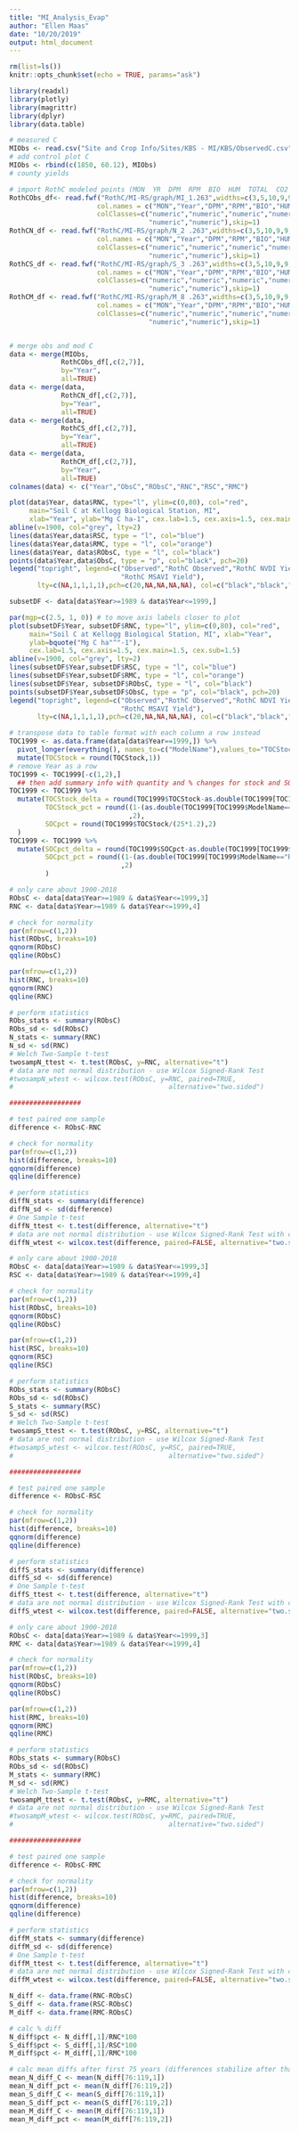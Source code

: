 ---
title: "MI_Analysis_Evap"
author: "Ellen Maas"
date: "10/20/2019"
output: html_document
---

```{r setup, include=FALSE}
rm(list=ls())
knitr::opts_chunk$set(echo = TRUE, params="ask")
```


```{r libraries, message=FALSE}
library(readxl)
library(plotly)
library(magrittr)
library(dplyr)
library(data.table)
```

```{r import}
# measured C
MIObs <- read.csv("Site and Crop Info/Sites/KBS - MI/KBS/ObservedC.csv")
# add control plot C
MIObs <- rbind(c(1850, 60.12), MIObs)
# county yields

# import RothC modeled points (MON  YR  DPM  RPM  BIO  HUM  TOTAL  CO2  D14C)
RothCObs_df<- read.fwf("RothC/MI-RS/graph/MI_1.263",widths=c(3,5,10,9,9,9,9,10,9),
                      col.names = c("MON","Year","DPM","RPM","BIO","HUM","ModC","CO2","D14C"),
                      colClasses=c("numeric","numeric","numeric","numeric","numeric","numeric","numeric",
                                   "numeric","numeric"),skip=1)
RothCN_df <- read.fwf("RothC/MI-RS/graph/N_2 .263",widths=c(3,5,10,9,9,9,9,10,9),
                      col.names = c("MON","Year","DPM","RPM","BIO","HUM","ModC","CO2","D14C"),
                      colClasses=c("numeric","numeric","numeric","numeric","numeric","numeric","numeric",
                                   "numeric","numeric"),skip=1)
RothCS_df <- read.fwf("RothC/MI-RS/graph/S_3 .263",widths=c(3,5,10,9,9,9,9,10,9),
                      col.names = c("MON","Year","DPM","RPM","BIO","HUM","ModC","CO2","D14C"),
                      colClasses=c("numeric","numeric","numeric","numeric","numeric","numeric","numeric",
                                   "numeric","numeric"),skip=1)
RothCM_df <- read.fwf("RothC/MI-RS/graph/M_8 .263",widths=c(3,5,10,9,9,9,9,10,9),
                      col.names = c("MON","Year","DPM","RPM","BIO","HUM","ModC","CO2","D14C"),
                      colClasses=c("numeric","numeric","numeric","numeric","numeric","numeric","numeric",
                                   "numeric","numeric"),skip=1)


# merge obs and mod C
data <- merge(MIObs,
             RothCObs_df[,c(2,7)], 
             by="Year", 
             all=TRUE)
data <- merge(data,
             RothCN_df[,c(2,7)], 
             by="Year", 
             all=TRUE)
data <- merge(data,
             RothCS_df[,c(2,7)], 
             by="Year", 
             all=TRUE)
data <- merge(data,
             RothCM_df[,c(2,7)], 
             by="Year", 
             all=TRUE)
colnames(data) <- c("Year","ObsC","RObsC","RNC","RSC","RMC")

```

```{r plot_multi_lines}

plot(data$Year, data$RNC, type="l", ylim=c(0,80), col="red", 
     main="Soil C at Kellogg Biological Station, MI",
     xlab="Year", ylab="Mg C ha-1", cex.lab=1.5, cex.axis=1.5, cex.main=1.5, cex.sub=1.5)
abline(v=1900, col="grey", lty=2)
lines(data$Year,data$RSC, type = "l", col="blue")
lines(data$Year,data$RMC, type = "l", col="orange")
lines(data$Year, data$RObsC, type = "l", col="black")
points(data$Year,data$ObsC, type = "p", col="black", pch=20)
legend("topright", legend=c("Observed","RothC Observed","RothC NVDI Yield","RothC SAVI Yield",
                            "RothC MSAVI Yield"),
       lty=c(NA,1,1,1,1),pch=c(20,NA,NA,NA,NA), col=c("black","black","red","blue","orange"))

```

```{r zoom in on 1989-1999}

subsetDF <- data[data$Year>=1989 & data$Year<=1999,]

par(mgp=c(2.5, 1, 0)) # to move axis labels closer to plot
plot(subsetDF$Year, subsetDF$RNC, type="l", ylim=c(0,80), col="red", 
     main="Soil C at Kellogg Biological Station, MI", xlab="Year", 
     ylab=bquote("Mg C ha"^"-1"), 
     cex.lab=1.5, cex.axis=1.5, cex.main=1.5, cex.sub=1.5)
abline(v=1900, col="grey", lty=2)
lines(subsetDF$Year,subsetDF$RSC, type = "l", col="blue")
lines(subsetDF$Year,subsetDF$RMC, type = "l", col="orange")
lines(subsetDF$Year, subsetDF$RObsC, type = "l", col="black")
points(subsetDF$Year,subsetDF$ObsC, type = "p", col="black", pch=20)
legend("topright", legend=c("Observed","RothC Observed","RothC NDVI Yield","RothC SAVI Yield",
                            "RothC MSAVI Yield"),
       lty=c(NA,1,1,1,1),pch=c(20,NA,NA,NA,NA), col=c("black","black","red","blue","orange"))

```

```{r model_1999_summary}

# transpose data to table format with each column a row instead
TOC1999 <- as.data.frame(data[data$Year==1999,]) %>%
  pivot_longer(everything(), names_to=c("ModelName"),values_to="TOCStock") %>%
  mutate(TOCStock = round(TOCStock,1))
# remove Year as a row
TOC1999 <- TOC1999[-c(1,2),]
  ## then add summary info with quantity and % changes for stock and SOC%
TOC1999 <- TOC1999 %>%
  mutate(TOCStock_delta = round(TOC1999$TOCStock-as.double(TOC1999[TOC1999$ModelName=="RObsC",2]),1),
         TOCStock_pct = round((1-(as.double(TOC1999[TOC1999$ModelName=="RObsC",2])/TOC1999$TOCStock))*100
                              ,2),
         SOCpct = round(TOC1999$TOCStock/(25*1.2),2)
  )
TOC1999 <- TOC1999 %>%
  mutate(SOCpct_delta = round(TOC1999$SOCpct-as.double(TOC1999[TOC1999$ModelName=="RObsC",5]),2),
         SOCpct_pct = round((1-(as.double(TOC1999[TOC1999$ModelName=="RObsC",5])/TOC1999$SOCpct))*100
                            ,2)
         )


```

```{r statistical analyses RothC Obs vs. NDVI}
# only care about 1900-2018
RObsC <- data[data$Year>=1989 & data$Year<=1999,3]
RNC <- data[data$Year>=1989 & data$Year<=1999,4]

# check for normality
par(mfrow=c(1,2))
hist(RObsC, breaks=10)
qqnorm(RObsC)
qqline(RObsC)

par(mfrow=c(1,2))
hist(RNC, breaks=10)
qqnorm(RNC)
qqline(RNC)

# perform statistics
RObs_stats <- summary(RObsC)
RObs_sd <- sd(RObsC)
N_stats <- summary(RNC)
N_sd <- sd(RNC)
# Welch Two-Sample t-test
twosampN_ttest <- t.test(RObsC, y=RNC, alternative="t")
# data are not normal distribution - use Wilcox Signed-Rank Test
#twosampN_wtest <- wilcox.test(RObsC, y=RNC, paired=TRUE, 
#                                       alternative="two.sided")

##################

# test paired one sample
difference <- RObsC-RNC

# check for normality
par(mfrow=c(1,2))
hist(difference, breaks=10)
qqnorm(difference)
qqline(difference)

# perform statistics
diffN_stats <- summary(difference)
diffN_sd <- sd(difference)
# One Sample t-test
diffN_ttest <- t.test(difference, alternative="t")
# data are not normal distribution - use Wilcox Signed-Rank Test with continuity correction
diffN_wtest <- wilcox.test(difference, paired=FALSE, alternative="two.sided")
```

```{r statistical analyses RothC Obs vs. SAVI}
# only care about 1900-2018
RObsC <- data[data$Year>=1989 & data$Year<=1999,3]
RSC <- data[data$Year>=1989 & data$Year<=1999,4]

# check for normality
par(mfrow=c(1,2))
hist(RObsC, breaks=10)
qqnorm(RObsC)
qqline(RObsC)

par(mfrow=c(1,2))
hist(RSC, breaks=10)
qqnorm(RSC)
qqline(RSC)

# perform statistics
RObs_stats <- summary(RObsC)
RObs_sd <- sd(RObsC)
S_stats <- summary(RSC)
S_sd <- sd(RSC)
# Welch Two-Sample t-test
twosampS_ttest <- t.test(RObsC, y=RSC, alternative="t")
# data are not normal distribution - use Wilcox Signed-Rank Test
#twosampS_wtest <- wilcox.test(RObsC, y=RSC, paired=TRUE, 
#                                       alternative="two.sided")

##################

# test paired one sample
difference <- RObsC-RSC

# check for normality
par(mfrow=c(1,2))
hist(difference, breaks=10)
qqnorm(difference)
qqline(difference)

# perform statistics
diffS_stats <- summary(difference)
diffS_sd <- sd(difference)
# One Sample t-test
diffS_ttest <- t.test(difference, alternative="t")
# data are not normal distribution - use Wilcox Signed-Rank Test with continuity correction
diffS_wtest <- wilcox.test(difference, paired=FALSE, alternative="two.sided")
```

```{r statistical analyses RothC Obs vs. MSAVI}
# only care about 1900-2018
RObsC <- data[data$Year>=1989 & data$Year<=1999,3]
RMC <- data[data$Year>=1989 & data$Year<=1999,4]

# check for normality
par(mfrow=c(1,2))
hist(RObsC, breaks=10)
qqnorm(RObsC)
qqline(RObsC)

par(mfrow=c(1,2))
hist(RMC, breaks=10)
qqnorm(RMC)
qqline(RMC)

# perform statistics
RObs_stats <- summary(RObsC)
RObs_sd <- sd(RObsC)
M_stats <- summary(RMC)
M_sd <- sd(RMC)
# Welch Two-Sample t-test
twosampM_ttest <- t.test(RObsC, y=RMC, alternative="t")
# data are not normal distribution - use Wilcox Signed-Rank Test
#twosampM_wtest <- wilcox.test(RObsC, y=RMC, paired=TRUE, 
#                                       alternative="two.sided")

##################

# test paired one sample
difference <- RObsC-RMC

# check for normality
par(mfrow=c(1,2))
hist(difference, breaks=10)
qqnorm(difference)
qqline(difference)

# perform statistics
diffM_stats <- summary(difference)
diffM_sd <- sd(difference)
# One Sample t-test
diffM_ttest <- t.test(difference, alternative="t")
# data are not normal distribution - use Wilcox Signed-Rank Test with continuity correction
diffM_wtest <- wilcox.test(difference, paired=FALSE, alternative="two.sided")
```

```{r calculate % difference between model runs}
N_diff <- data.frame(RNC-RObsC)
S_diff <- data.frame(RSC-RObsC)
M_diff <- data.frame(RMC-RObsC)

# calc % diff
N_diff$pct <- N_diff[,1]/RNC*100
S_diff$pct <- S_diff[,1]/RSC*100
M_diff$pct <- M_diff[,1]/RMC*100

# calc mean diffs after first 75 years (differences stabilize after that)
mean_N_diff_C <- mean(N_diff[76:119,1]) 
mean_N_diff_pct <- mean(N_diff[76:119,2])
mean_S_diff_C <- mean(S_diff[76:119,1])
mean_S_diff_pct <- mean(S_diff[76:119,2])
mean_M_diff_C <- mean(M_diff[76:119,1])
mean_M_diff_pct <- mean(M_diff[76:119,2])
```

